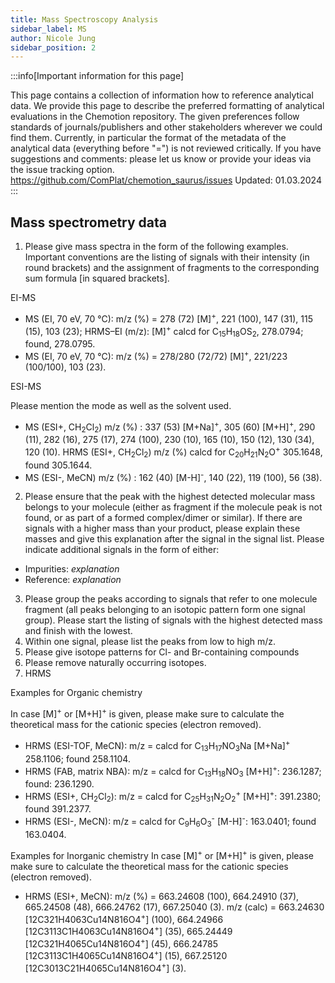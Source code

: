 ```yaml
---
title: Mass Spectroscopy Analysis
sidebar_label: MS
author: Nicole Jung
sidebar_position: 2
---
```


:::info[Important information for this page]

This page contains a collection of information how to reference analytical data. We provide this page to describe the preferred formatting of analytical evaluations in the Chemotion repository. The given preferences follow standards of journals/publishers and other stakeholders wherever we could find them. Currently, in particular the format of the metadata of the analytical data (everything before "=") is not reviewed critically. If you have suggestions and comments: please let us know or provide your ideas via the issue tracking option.
https://github.com/ComPlat/chemotion_saurus/issues
Updated: 01.03.2024
:::

## Mass spectrometry data

1. Please give mass spectra in the form of the following examples. Important conventions are the listing of signals with their intensity (in round brackets) and the assignment of fragments to the corresponding sum formula [in squared brackets].

EI-MS

- MS (EI, 70 eV, 70 °C): m/z (%) = 278 (72) [M]<sup>+</sup>, 221 (100), 147 (31), 115 (15), 103 (23); HRMS–EI (m/z): [M]<sup>+</sup> calcd for C<sub>15</sub>H<sub>18</sub>OS<sub>2</sub>, 278.0794; found, 278.0795.
- MS (EI, 70 eV, 70 °C): m/z (%) = 278/280 (72/72) [M]<sup>+</sup>, 221/223 (100/100), 103 (23).

ESI-MS

Please mention the mode as well as the solvent used.
- MS (ESI+, CH<sub>2</sub>Cl<sub>2</sub>) m/z (%) : 337 (53) [M+Na]<sup>+</sup>, 305 (60) [M+H]<sup>+</sup>, 290 (11), 282 (16), 275 (17), 274 (100), 230 (10), 165 (10), 150 (12), 130 (34), 120 (10). HRMS (ESI+, CH<sub>2</sub>Cl<sub>2</sub>) m/z (%) calcd for C<sub>20</sub>H<sub>21</sub>N<sub>2</sub>O<sup>+</sup> 305.1648, found 305.1644.
- MS (ESI-, MeCN) m/z (%) : 162 (40) [M-H]<sup>-</sup>, 140 (22), 119 (100), 56 (38).



2. Please ensure that the peak with the highest detected molecular mass belongs to your molecule (either as fragment if the molecule peak is not found, or as part of a formed complex/dimer or similar). If there are signals with a higher mass than your product, please explain these masses and give this explanation after the signal in the signal list. Please indicate additional signals in the form of either:
- Impurities: <i>explanation</i>
- Reference: <i>explanation</i>

3. Please group the peaks according to signals that refer to one molecule fragment (all peaks belonging to an isotopic pattern form one signal group). Please start the listing of signals with the highest detected mass and finish with the lowest.
4. Within one signal, please list the peaks from low to high m/z.
5. Please give isotope patterns for Cl- and Br-containing compounds
6. Please remove naturally occurring isotopes.
7. HRMS

Examples for Organic chemistry

  In case [M]<sup>+</sup> or [M+H]<sup>+</sup> is given, please make sure to calculate the theoretical mass for the cationic species (electron removed).
- HRMS (ESI-TOF, MeCN): m/z = calcd for C<sub>13</sub>H<sub>17</sub>NO<sub>3</sub>Na [M+Na]<sup>+</sup> 258.1106; found 258.1104.
- HRMS (FAB, matrix NBA): m/z = calcd for C<sub>13</sub>H<sub>18</sub>NO<sub>3</sub> [M+H]<sup>+</sup>: 236.1287; found: 236.1290.
- HRMS (ESI+, CH<sub>2</sub>Cl<sub>2</sub>): m/z =  calcd for C<sub>25</sub>H<sub>31</sub>N<sub>2</sub>O<sub>2</sub><sup>+</sup> [M+H]<sup>+</sup>: 391.2380; found 391.2377.
- HRMS (ESI-, MeCN): m/z =  calcd for C<sub>9</sub>H<sub>6</sub>O<sub>3</sub><sup>-</sup> [M-H]<sup>-</sup>: 163.0401; found 163.0404.

Examples for Inorganic chemistry
 In case [M]<sup>+</sup> or [M+H]<sup>+</sup> is given, please make sure to calculate the theoretical mass for the cationic species (electron removed). 
- HRMS (ESI+, MeCN): m/z (%) = 663.24608 (100), 664.24910 (37), 665.24508 (48), 666.24762 (17), 667.25040 (3). m/z (calc) = 663.24630 [12C321H4063Cu14N816O4<sup>+</sup>] (100), 664.24966 [12C3113C1H4063Cu14N816O4<sup>+</sup>] (35), 665.24449 [12C321H4065Cu14N816O4<sup>+</sup>] (45), 666.24785 [12C3113C1H4065Cu14N816O4<sup>+</sup>] (15), 667.25120 [12C3013C21H4065Cu14N816O4<sup>+</sup>] (3).


